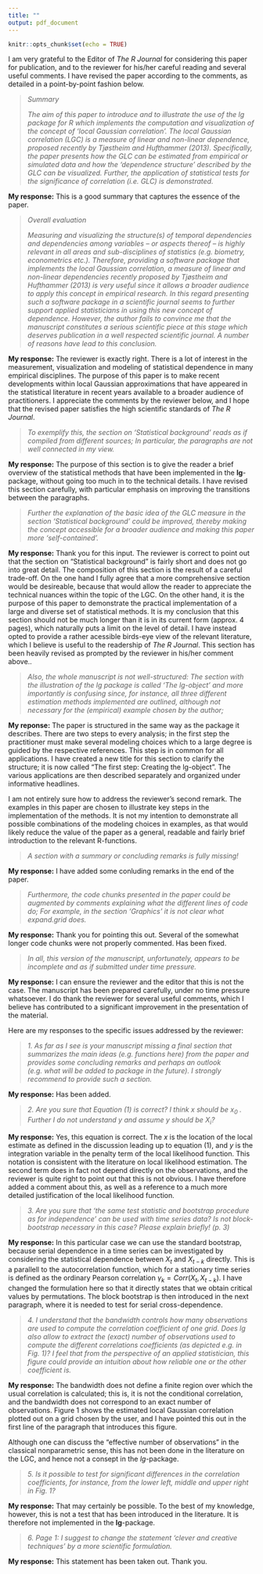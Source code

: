 ```yaml
---
title: ""
output: pdf_document
---
```


```r
knitr::opts_chunk$set(echo = TRUE)
```

\begin{center}
\Large \textbf{Response to reviewer comments to the manuscript \emph{2019-146: lg: An R package for Local Gaussian Approximations} submitted to \emph{The R Journal}}
\end{center}

I am very grateful to the Editor of *The R Journal* for considering this paper for publication, and to the reviewer for his/her careful reading and several useful comments. I have revised the paper according to the comments, as detailed in a point-by-point fashion below.

> *Summary*
>
> *The aim of this paper to introduce and to illustrate the use of the lg package for R which implements the computation and visualization of the concept of ‘local Gaussian correlation’. The local Gaussian correlation (LGC) is a measure of linear and non-linear dependence, proposed recently by Tjøstheim and Hufthammer (2013). Specifically, the paper presents how the GLC can be estimated from empirical or simulated data and how the ‘dependence structure’ described by the GLC can be visualized. Further, the application of statistical tests for the significance of correlation (i.e. GLC) is demonstrated.*

**My response:** This is a good summary that captures the essence of the paper.

> *Overall evaluation*
>
> *Measuring and visualizing the structure(s) of temporal dependencies and dependencies among variables – or aspects thereof – is highly relevant in all areas and sub-disciplines of statistics (e.g. biometry, econometrics etc.). Therefore, providing a software package that implements the local Gaussian correlation, a measure of linear and non-linear dependencies recently proposed by Tjøstheim and Hufthammer (2013) is very useful since it allows a broader audience to apply this concept in empirical research. In this regard presenting such a software package in a scientific journal seems to further support applied statisticians in using this new concept of dependence. However, the author fails to convince me that the manuscript constitutes a serious scientific piece at this stage which deserves publication in a well respected scientific journal. A number of reasons have lead to this conclusion.*

**My response:** The reviewer is exactly right. There is a lot of interest in the measurement, visualization and modeling of statistical dependence in many empirical disciplines. The purpose of this paper is to make recent developments within local Gaussian approximations that have appeared in the statistical literature in recent years available to a broader audience of practitioners. I appreciate the comments by the reviewer below, and I hope that the revised paper satisfies the high scientific standards of *The R Journal*.

> *To exemplify this, the section on ‘Statistical background’ reads as if compiled from different sources; In particular, the paragraphs are not well connected in my view.*

**My response:** The purpose of this section is to give the reader a brief overview of the statistical methods that have been implemented in the **lg**-package, without going too much in to the technical details. I have revised this section carefully, with particular emphasis on improving the transitions between the paragraphs.

>  *Further the explanation of the basic idea of the GLC measure in the section ‘Statistical background’ could be improved, thereby making the concept accessible for a broader audience and making this paper more ‘self-contained’.*

**My response:** Thank you for this input. The reviewer is correct to point out that the section on "Statistical background" is fairly short and does not go into great detail. The composition of this section is the result of a careful trade-off. On the one hand I fully agree that a more comprehensive section would be desireable, because that would allow the reader to appreciate the technical nuances within the topic of the LGC. On the other hand, it is the purpose of this paper to demonstrate the practical implementation of a large and diverse set of statistical methods. It is my conclusion that this section should not be much longer than it is in its current form (approx. 4 pages), which naturally puts a limit on the level of detail. I have instead opted to provide a rather acessible birds-eye view of the relevant literature, which I believe is useful to the readership of *The R Journal*. This section has been heavily revised as prompted by the reviewer in his/her comment above..

> *Also, the whole manuscript is not well-structured: The section with the illustration of the lg package is called ‘The lg-object’ and more importantly is confusing since, for instance, all three different estimation methods implemented are outlined, although not necessary for the (empirical) example chosen by the author;*

**My reponse:** The paper is structured in the same way as the package it describes. There are two steps to every analysis; in the first step the practitioner must make several modeling choices which to a large degree is guided by the respective references. This step is in common for all applications. I have created a new title for this section to clarify the structure; it is now called "The first step: Creating the lg-object". The various applications are then described separately and organized under informative headlines.

I am not entirely sure how to address the reviewer's second remark. The examples in this paper are chosen to illustrate key steps in the implementation of the methods. It is not my intention to demonstrate all possible combinations of the modeling choices in examples, as that would likely reduce the value of the paper as a general, readable and fairly brief introduction to the relevant R-functions.

> *A section with a summary or concluding remarks is fully missing!*

**My response:** I have added some conluding remarks in the end of the paper.

> *Furthermore, the code chunks presented in the paper could be augmented by comments explaining what the different lines of code do; For example, in the section ‘Graphics’ it is not clear what expand.grid does.*

**My response:** Thank you for pointing this out. Several of the somewhat longer code chunks were not properly commented. Has been fixed.

> *In all, this version of the manuscript, unfortunately, appears to be incomplete and as if submitted under time pressure.*

**My response:** I can ensure the reviewer and the editor that this is not the case. The manuscript has been prepared carefully, under no time pressure whatsoever. I do thank the reviewer for several useful comments, which I believe has contributed to a significant improvement in the presentation of the material.

Here are my responses to the specific issues addressed by the reviewer:

> *1. As far as I see is your manuscript missing a final section that summarizes the main ideas (e.g. functions here) from the paper and provides some concluding remarks and perhaps an outlook (e.g. what will be added to package in the future). I strongly recommend to provide such a section.*

**My response:** Has been added.

> *2. Are you sure that Equation (1) is correct? I think $x$ should be $x_0$ . Further I do not understand $y$ and assume $y$ should be $X_i$?*

**My response:** Yes, this equation is correct. The $x$ is the location of the local estimate as defined in the discussion leading up to equation (1), and $y$ is the integration variable in the penalty term of the local likelihood function. This notation is consistent with the literature on local likelihood estimation. The second term does in fact not depend directly on the observations, and the reviewer is quite right to point out that this is not obvious. I have therefore added a comment about this, as well as a reference to a much more detailed justification of the local likelihood function.

> *3. Are you sure that ‘the same test statistic and bootstrap procedure as for independence’ can be used with time series data? Is not block-bootstrap necessary in this case? Please explain briefly! (p. 3)*

**My response:** In this particular case we can use the standard bootstrap, because serial dependence in a time series can be investigated by considering the statistical dependence between $X_t$ and $X_{t-k}$ directly. This is a parallell to the autocorrelation function, which for a stationary time series is defined as the ordinary Pearson correlation $\gamma_k = Corr(X_t, X_{t-k})$. I have changed the formulation here so that it directly states that we obtain critical values by permutations. The block bootstrap is then introduced in the next paragraph, where it is needed to test for serial cross-dependence.

> *4. I understand that the bandwidth controls how many observations are used to compute the correlation coefficient of one grid. Does lg also allow to extract the (exact) number of observations used to compute the different correlations coefficients (as depicted e.g. in Fig. 1)? I feel that from the perspective of an applied statistician, this figure could provide an intuition about how reliable one or the other coefficient is.*

**My response:** The bandwidth does not define a finite region over which the usual correlation is calculated; this is, it is not the conditional correlation, and the bandwidth does not correspond to an exact number of observations. Figure 1 shows the estimated local Gaussian correlation plotted out on a grid chosen by the user, and I have pointed this out in the first line of the paragraph that introduces this figure.

Although one can discuss the "effective number of observations" in the classical nonparametric sense, this has not been done in the literature on the LGC, and hence not a consept in the *lg*-package.

> *5. Is it possible to test for significant differences in the correlation coefficients, for instance, from the lower left, middle and upper right in Fig. 1?*

**My response:** That may certainly be possible. To the best of my knowledge, however, this is not a test that has been introduced in the literature. It is therefore not implemented in the **lg**-package.

> *6. Page 1: I suggest to change the statement ‘clever and creative techniques’ by a more scientific formulation.*

**My response:** This statement has been taken out. Thank you.


